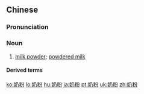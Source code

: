 ==Chinese==
{{zh-forms}}
{{wikipedia|lang=zh}}

===Pronunciation===
{{zh-pron
|m=nǎifěn
|c=naai5 fan2
|cat=n
}}

===Noun===
{{zh-noun}}

# [[milk powder]]; [[powdered milk]]

====Derived terms====
{{zh-der|嬰兒配方奶粉|全脂奶粉|嬰兒奶粉|脫脂奶粉|飼料奶粉}}

{{zh-cat|Advanced}}

[[ko:奶粉]]
[[lo:奶粉]]
[[hu:奶粉]]
[[ja:奶粉]]
[[pt:奶粉]]
[[uk:奶粉]]
[[zh:奶粉]]